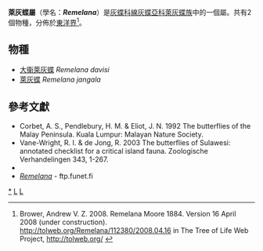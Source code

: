 {{NoteTA
|G1=Butterfly
}}
{{Automatic taxobox
| taxon = Remelana
| image = Remelana jangala.jpg
| image_caption = [[萊灰蝶|萊灰蝶]]<br />''Remelana jangala''
| authority = Moore, 1884
| type_species = [[萊灰蝶|萊灰蝶]]<br />''Amblypodia jangala''
| type_species_authority = Horsfield, [1829]
| subdivision_ranks = 物種
| subdivision = 共2種，詳閱正文。
| synonyms = 
}}

'''萊灰蝶屬'''（學名：'''''Remelana'''''）是[[灰蝶科|灰蝶科]][[線灰蝶亞科|線灰蝶亞科]][[萊灰蝶族|萊灰蝶族]]中的一個屬。共有2個物種，分佈於[[東洋界|東洋界]]<ref name=tol>Brower, Andrew V. Z. 2008. Remelana Moore 1884. Version 16 April 2008 (under construction). http://tolweb.org/Remelana/112380/2008.04.16 {{Wayback|url=http://tolweb.org/Remelana/112380/2008.04.16 |date=20160601041120 }} in The Tree of Life Web Project, http://tolweb.org/ {{Wayback|url=http://tolweb.org/ |date=20110515100516 }} {{en}}</ref>。

== 物種 ==
* [[大衞萊灰蝶|大衞萊灰蝶]] ''Remelana davisi''
* [[萊灰蝶|萊灰蝶]] ''Remelana jangala''
<!--
== 圖集 ==
<gallery>
</gallery>
-->
== 參考文獻 ==
{{Reflist}}
{{Commons category| Remelana}}
* Corbet, A. S., Pendlebury, H. M. & Eliot, J. N. 1992 The butterflies of the Malay Peninsula. Kuala Lumpur: Malayan Nature Society.
* Vane-Wright, R. I. & de Jong, R. 2003 The butterflies of Sulawesi: annotated checklist for a critical island fauna. Zoologische Verhandelingen 343, 1-267.
* {{Cite book | author = 寿建新 周尧 李宇飞 | title = 世界蝴蝶分類名錄 | location = 中國 | publisher = 陝西科學技術出版社 | date = 2006-04-01 | ISBN = 9787536936768 | language= zh-hans }}
* [http://ftp.funet.fi/pub/sci/bio/life/insecta/lepidoptera/ditrysia/papilionoidea/lycaenidae/theclinae/remelana ''Remelana''] {{Wayback|url=http://ftp.funet.fi/pub/sci/bio/life/insecta/lepidoptera/ditrysia/papilionoidea/lycaenidae/theclinae/remelana |date=20161231170205 }} - ftp.funet.fi

{{Taxonbar}}
{{線灰蝶亞科}}

[[Category:萊灰蝶屬|*]]
[[Category:萊灰蝶族|L]]
[[Category:1884年描述的分类群|L]]